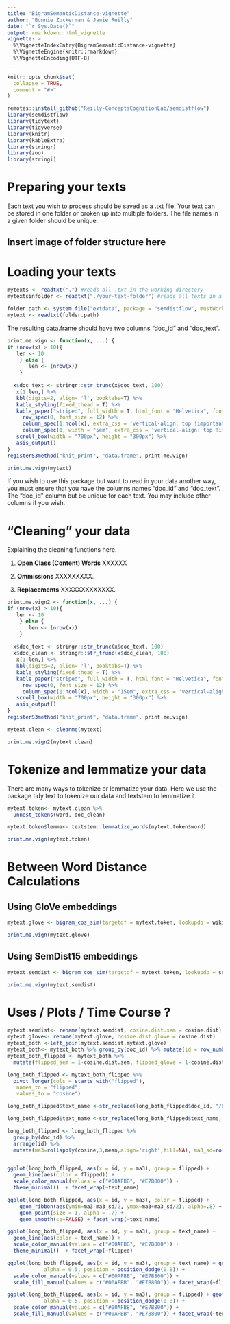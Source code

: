 ```yaml
---
title: "BigramSemanticDistance-vignette"
author: "Bonnie Zuckerman & Jamie Reilly"
date: "`r Sys.Date()`"
output: rmarkdown::html_vignette
vignette: >
  %\VignetteIndexEntry{BigramSemanticDistance-vignette}
  %\VignetteEngine{knitr::rmarkdown}
  %\VignetteEncoding{UTF-8}
---
```


```r
knitr::opts_chunk$set(
  collapse = TRUE,
  comment = "#>"
)
```

```r
remotes::install_github("Reilly-ConceptsCognitionLab/semdistflow")
library(semdistflow)
library(tidytext)
library(tidyverse)
library(knitr)
library(kableExtra)
library(stringr)
library(zoo)
library(stringi)
```

# Preparing your texts

Each text you wish to process should be saved as a .txt file. Your text can be stored in one folder or broken up into multiple folders. The file names in a given folder should be unique. 

## Insert image of folder structure here

# Loading your texts

```r
mytexts <- readtxt(".") #reads all .txt in the working directory 
mytextsinfolder <- readtxt("./your-text-folder") #reads all texts in a given folder in the working directory 
```

```r
folder.path <- system.file("extdata", package = "semdistflow", mustWork = TRUE)
mytext <- readtxt(folder.path)
```

The resulting data.frame should have two columns "doc_id" and "doc_text". 

```r
print.me.vign <- function(x, ...) {
if (nrow(x) > 10){
   len <- 10
    } else {
       len <- (nrow(x))
    }
  
  x$doc_text <- stringr::str_trunc(x$doc_text, 100)
   x[1:len,] %>%
   kbl(digits=2, align= 'l', booktabs=T) %>%
   kable_styling(fixed_thead = T) %>%
   kable_paper("striped", full_width = T, html_font = "Helvetica", font_size = 11) %>%       
     row_spec(0, font_size = 12) %>%
     column_spec(1:ncol(x), extra_css = 'vertical-align: top !important;') %>% 
     column_spec(1, width = "5em", extra_css = 'vertical-align: top !important;') %>% 
   scroll_box(width = "700px", height = "300px") %>%
   asis_output()
}
registerS3method("knit_print", "data.frame", print.me.vign)
```

```r
print.me.vign(mytext)
```


If you wish to use this package but want to read in your data another way, you must ensure that you have the columns names "doc_id" and "doc_text". The "doc_id" column but be unique for each text. You may include other columns if you wish. 

# "Cleaning" your data 

Explaining the cleaning functions here. 

1.  __Open Class (Content) Words__ XXXXXX

1.  __Ommissions__ XXXXXXXXX. 

1.  __Replacements__ XXXXXXXXXXXXX.

```r
print.me.vign2 <- function(x, ...) {
if (nrow(x) > 10){
   len <- 10
    } else {
       len <- (nrow(x))
    }
  
  x$doc_text <- stringr::str_trunc(x$doc_text, 100)
  x$doc_clean <- stringr::str_trunc(x$doc_clean, 100)
   x[1:len,] %>%
   kbl(digits=2, align= 'l', booktabs=T) %>%
   kable_styling(fixed_thead = T) %>%
   kable_paper("striped", full_width = T, html_font = "Helvetica", font_size = 11) %>%       
     row_spec(0, font_size = 12) %>%
     column_spec(1:ncol(x), width = "15em", extra_css = 'vertical-align: top !important;') %>% 
   scroll_box(width = "700px", height = "300px") %>%
   asis_output()
}
registerS3method("knit_print", "data.frame", print.me.vign)
```

```r
mytext.clean <- cleanme(mytext)
```

```r
print.me.vign2(mytext.clean)
```

# Tokenize and lemmatize your data

There are many ways to tokenize or lemmatize your data. Here we use the package tidy text to tokenize our data and textstem to lemmatize it. 

```r
mytext.token<- mytext.clean %>%
  unnest_tokens(word, doc_clean)

mytext.token$lemma<- textstem::lemmatize_words(mytext.token$word)

```

```r
print.me.vign(mytext.token)
```

# Between Word Distance Calculations 

## Using GloVe embeddings

```r
mytext.glove <- bigram_cos_sim(targetdf = mytext.token, lookupdb = wiki_model, colname1 = lemma, colname2 = Var1)
```

```r
print.me.vign(mytext.glove)
```

## Using SemDist15 embeddings

```r
mytext.semdist <- bigram_cos_sim(targetdf = mytext.token, lookupdb = semdist15, colname1 = lemma, colname2 = word)
```

```r
print.me.vign(mytext.semdist)
```

# Uses / Plots / Time Course ? 

```r
mytext.semdist<- rename(mytext.semdist, cosine.dist.sem = cosine.dist)
mytext.glove<- rename(mytext.glove, cosine.dist.glove = cosine.dist)
mytext_both <-left_join(mytext.semdist,mytext.glove)
mytext_both<- mytext_both %>% group_by(doc_id) %>% mutate(id = row_number())
mytext_both_flipped <- mytext_both %>% 
  mutate(flipped_sem = 1-cosine.dist.sem, flipped_glove = 1-cosine.dist.glove)
```

```r
long_both_flipped <- mytext_both_flipped %>% 
  pivot_longer(cols = starts_with("flipped"),
   names_to = "flipped",
   values_to = "cosine")

long_both_flipped$text_name <-str_replace(long_both_flipped$doc_id, "/Library/Frameworks/R.framework/Versions/4.1/Resources/library/semdistflow/extdata/Blake_BookofThel_part1.txt", "BookofThel")

long_both_flipped$text_name <-str_replace(long_both_flipped$text_name, "/Library/Frameworks/R.framework/Versions/4.1/Resources/library/semdistflow/extdata/sticks2.txt", "Sticks")

long_both_flipped <- long_both_flipped %>% 
  group_by(doc_id) %>% 
  arrange(id) %>%
  mutate(ma3=rollapply(cosine,3,mean,align='right',fill=NA), ma3_sd=rollapply(cosine, width=3, sd,  fill=NA))


ggplot(long_both_flipped, aes(x = id, y = ma3), group = flipped) + 
  geom_line(aes(color = flipped)) + 
  scale_color_manual(values = c("#00AFBB", "#E7B800")) +
  theme_minimal()  + facet_wrap(~text_name) 

ggplot(long_both_flipped, aes(x = id, y = ma3), color = flipped) +
    geom_ribbon(aes(ymin=ma3-ma3_sd/2, ymax=ma3+ma3_sd/2), alpha=.8) +
    geom_point(size = 1, alpha = .7) +
    geom_smooth(se=FALSE) + facet_wrap(~text_name) 

ggplot(long_both_flipped, aes(x = id, y = ma3), group = text_name) + 
  geom_line(aes(color = text_name)) +
  scale_color_manual(values = c("#00AFBB", "#E7B800")) +
  theme_minimal()  + facet_wrap(~flipped) 

ggplot(long_both_flipped, aes(x = id, y = ma3), group = text_name) + geom_area(aes(color = text_name, fill = text_name), 
            alpha = 0.5, position = position_dodge(0.8)) +
  scale_color_manual(values = c("#00AFBB", "#E7B800")) +
  scale_fill_manual(values = c("#00AFBB", "#E7B800")) + facet_wrap(~flipped) 

ggplot(long_both_flipped, aes(x = id, y = ma3), group = flipped) + geom_area(aes(color = flipped, fill = flipped), 
            alpha = 0.5, position = position_dodge(0.8)) +
  scale_color_manual(values = c("#00AFBB", "#E7B800")) +
  scale_fill_manual(values = c("#00AFBB", "#E7B800")) + facet_wrap(~text_name) 
```


